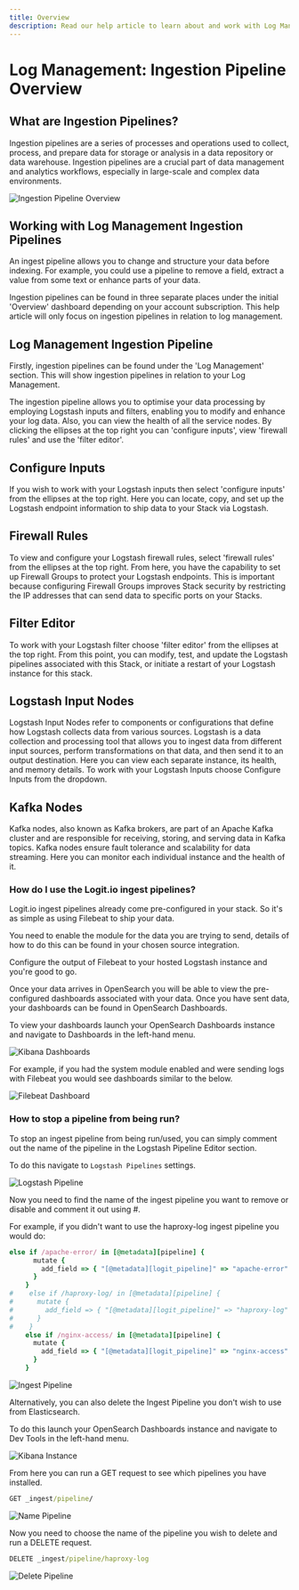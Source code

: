```yaml
---
title: Overview
description: Read our help article to learn about and work with Log Management Ingestion Pipelines on the Logit.io platform
---
```


# Log Management: Ingestion Pipeline Overview

## What are Ingestion Pipelines?

Ingestion pipelines are a series of processes and operations used to collect, 
process, and prepare data for storage or analysis in a data repository or data 
warehouse. Ingestion pipelines are a crucial part of data management and analytics 
workflows, especially in large-scale and complex data environments.

![Ingestion Pipeline Overview](@/images/help/log-management/ingestion-pipelines/ingestion-pipeline-overview.png)

## Working with Log Management Ingestion Pipelines

An ingest pipeline allows you to change and structure your data before indexing. 
For example, you could use a pipeline to remove a field, extract a value from 
some text or enhance parts of your data.

Ingestion pipelines can be found in three separate places under the initial 'Overview' 
dashboard depending on your account subscription. This help article will only focus 
on ingestion pipelines in relation to log management.

## Log Management Ingestion Pipeline

Firstly, ingestion pipelines can be found under the 'Log Management' section. 
This will show ingestion pipelines in relation to your Log Management.

The ingestion pipeline allows you to optimise your data processing by employing 
Logstash inputs and filters, enabling you to modify and enhance your log data. 
Also, you can view the health of all the service nodes. By clicking the ellipses 
at the top right you can 'configure inputs', view 'firewall rules' and use the 'filter editor'.

## Configure Inputs

If you wish to work with your Logstash inputs then select 'configure inputs' from 
the ellipses at the top right. Here you can locate, copy, and set up the 
Logstash endpoint information to ship data to your Stack via Logstash. 

## Firewall Rules

To view and configure your Logstash firewall rules, select 'firewall rules' from 
the ellipses at the top right. From here, you have the capability to set up Firewall 
Groups to protect your Logstash endpoints. This is important because configuring 
Firewall Groups improves Stack security by restricting the IP addresses that can 
send data to specific ports on your Stacks.

## Filter Editor

To work with your Logstash filter choose 'filter editor' from the ellipses at the 
top right. From this point, you can modify, test, and update the Logstash pipelines 
associated with this Stack, or initiate a restart of your Logstash instance for this stack.

## Logstash Input Nodes

Logstash Input Nodes refer to components or configurations that define how 
Logstash collects data from various sources. Logstash is a data collection 
and processing tool that allows you to ingest data from different input sources, 
perform transformations on that data, and then send it to an output destination. 
Here you can view each separate instance, its health, and memory details. To work 
with your Logstash Inputs choose Configure Inputs from the dropdown. 

## Kafka Nodes

Kafka nodes, also known as Kafka brokers, are part of an Apache Kafka cluster and 
are responsible for receiving, storing, and serving data in Kafka topics. Kafka 
nodes ensure fault tolerance and scalability for data streaming. 
Here you can monitor each individual instance and the health of it.

### How do I use the Logit.io ingest pipelines?
Logit.io ingest pipelines already come pre-configured in your stack. So it's as simple as using Filebeat to ship your data.

You need to enable the module for the data you are trying to send, details of how to do this can be found in your chosen source integration. 

Configure the output of Filebeat to your hosted Logstash instance and you're good to go.

Once your data arrives in OpenSearch you will be able to view the pre-configured dashboards associated with your data. Once you have sent data, your dashboards can be found in OpenSearch Dashboards. 

To view your dashboards launch your OpenSearch Dashboards instance and navigate to Dashboards in the left-hand menu.

![Kibana Dashboards](@/images/help/log-management/ingestion-pipelines/kibana-dashboards.png)

For example, if you had the system module enabled and were sending logs with Filebeat you would see dashboards similar to the below.

![Filebeat Dashboard](@/images/help/log-management/ingestion-pipelines/filebeat-dashboard.png)

### How to stop a pipeline from being run?
To stop an ingest pipeline from being run/used, you can simply comment out the name of the pipeline in the Logstash Pipeline Editor section.

To do this navigate to `Logstash Pipelines` settings.

![Logstash Pipeline](@/images/help/log-management/ingestion-pipelines/logstash-pipeline.png)

Now you need to find the name of the ingest pipeline you want to remove or disable and comment it out using #.

For example, if you didn't want to use the haproxy-log ingest pipeline you would do:

```ruby
else if /apache-error/ in [@metadata][pipeline] {
      mutate {
        add_field => { "[@metadata][logit_pipeline]" => "apache-error" }
      }    
    }
#    else if /haproxy-log/ in [@metadata][pipeline] {
#      mutate {
#        add_field => { "[@metadata][logit_pipeline]" => "haproxy-log" }
#      }    
#    }
    else if /nginx-access/ in [@metadata][pipeline] {
      mutate {
        add_field => { "[@metadata][logit_pipeline]" => "nginx-access" }
      }    
    }
```

![Ingest Pipeline](@/images/help/log-management/ingestion-pipelines/ingest-pipeline.png)

Alternatively, you can also delete the Ingest Pipeline you don't wish to use from Elasticsearch.

To do this launch your OpenSearch Dashboards instance and navigate to Dev Tools in the left-hand menu.

![Kibana Instance](@/images/help/log-management/ingestion-pipelines/kibana-instance.png)

From here you can run a GET request to see which pipelines you have installed.

```cmd copy
GET _ingest/pipeline/
```

![Name Pipeline](@/images/help/log-management/ingestion-pipelines/name-pipeline.png)

Now you need to choose the name of the pipeline you wish to delete and run a DELETE request.

```cmd copy
DELETE _ingest/pipeline/haproxy-log
```

![Delete Pipeline](@/images/help/log-management/ingestion-pipelines/delete-pipeline.png)